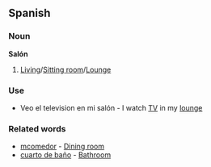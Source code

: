==Spanish==

===Noun===

'''Salón'''

#[[Living Room|Living]]/[[Sitting room]]/[[Lounge]]

===Use===

*Veo el television en mi salón - I watch [[TV]] in my [[lounge]]

===Related words===

*[[mcomedor]] - [[Dining room]]
*[[cuarto de baño]] - [[Bathroom]]
